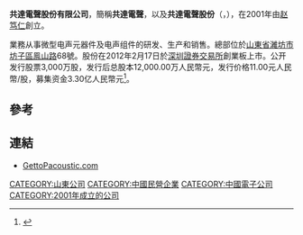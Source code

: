 '''共達電聲股份有限公司'''，簡稱'''共達電聲'''，以及'''共達電聲股份'''（'''{{lang-en|Gettop Acoustic Co.,Ltd.}}'''，{{szse|002655}}），在2001年由[[赵笃仁|赵笃仁]]創立。

業務从事微型电声元器件及电声组件的研发、生产和销售。總部位於[[山東省|山東省]][[濰坊市|濰坊市]][[坊子區|坊子區]][[鳯山路|鳯山路]]68號。股份在2012年2月17日於[[深圳證券交易所|深圳證券交易所]]創業板上市。公开发行股票3,000万股，发行后总股本12,000.00万人民幣元，发行价格11.00元人民幣/股，募集资金3.30亿人民幣元<ref>{{Cite web |url=http://www.szse.cn/main/aboutus/bsyw/39747153.shtml |title=万润科技和共达电声在中小企业板挂牌 日期：2012-2-17 深圳證券交易所 |accessdate=2012-02-18 |archive-date=2019-08-12 |archive-url=https://web.archive.org/web/20190812140059/http://www.szse.cn/main/aboutus/bsyw/39747153.shtml |dead-url=no }}</ref>。

==參考==
{{reflist}}

==連結==
*[http://www.gettopacoustic.com GettoPacoustic.com] {{Wayback|url=http://www.gettopacoustic.com/ |date=20201028104212 }}

[[CATEGORY:山東公司|CATEGORY:山東公司]]
[[CATEGORY:中國民營企業|CATEGORY:中國民營企業]]
[[CATEGORY:中國電子公司|CATEGORY:中國電子公司]]
[[CATEGORY:2001年成立的公司|CATEGORY:2001年成立的公司]]